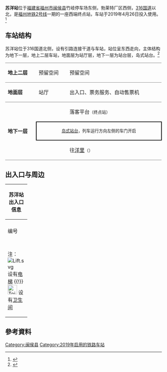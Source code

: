 {{NoteTA|G1=Railway}}
{{Infobox station
| style               = 
| livery              = {{福州地铁颜色|2|s}}
| name                = 苏洋站
| eng_name            = Suyang Station
| symbol_top          = 
| symbol_right        = 
| image               = 201904 Suyang Station.jpg
| caption             = 
| alt                 = 
| address             = [[福建省|福建省]][[福州市|福州市]][[闽侯县|闽侯县]]苏洋村
| coordinates         = {{coord|26.1062805|N|119.1468041|E|display=inline, title|type:railwaystation}}
| operator            = <!--{{rint|fuzhou|metro}}--> [[福州地铁|福州地铁]]
| line                = {{福州地铁线路名|2|full}}
| exits               = 2
| platform            = 1个[[岛式站台|岛式站台]]
| connections         = <!-- 公交站：-->
| structure           = 半地下站
| Interchange         = 
| colour              = 白色
| code                = 
| opening             = 
| opened              = {{Start date|2019|04|26|df=y}}
| closed              =  <!-- {{End date|YYYY|MM|DD|df=y}} -->
| services            = {{Adjacent stations|system=Fuzhou Metro|line1=2|left1=|right1=沙堤}}
| route_map           = 
| first = {{福州地铁线路名|2|short}}：<br /><div style="display:inline-block; text-align: left;">开往{{站|洋里}}：<br />开往{{站|苏洋}}：</div><div style="display:inline-block; text-align: right;">06:30<br />-</div>
| last = {{福州地铁线路名|2|short}}：<br /><div style="display:inline-block; text-align: left;">开往{{站|洋里}}：<br />开往{{站|苏洋}}：</div><div style="display:inline-block; text-align: right;">23:00<br />-</div>
}}

'''苏洋站'''位于[[福建省|福建省]][[福州市|福州市]][[闽侯县|闽侯县]]竹岐停车场东侧，勃莱特厂区西侧，[[316国道|316国道]]以北，是[[福州地铁|福州地铁]][[福州地铁2号线|2号线]]一期的一座西端终点站，车站于2019年4月26日投入使用。<ref>{{Cite web|title=福州地铁2号线正式开通试运营 福州步入地铁换乘时代-中新网视频|url=http://www.chinanews.com/sh/shipin/cns/2019/04-26/news813376.shtml|work=www.chinanews.com|accessdate=2019-04-26}}</ref>

==车站结构==
苏洋站位于316国道北侧，设有引路连接干道与车站，站位呈东西走向，主体结构为地下一层，地上二层车站，地面层为站厅层，地下一层为站台层，岛式站台。<ref>{{cite news |author1=练仁福 |title=福州地铁2号线动工在即 22个站点总工期52个月 |url=http://fz.fjsen.com/2014-03/21/content_13729327_all.htm |accessdate=2019-02-28 |work=东南网}}</ref>
{|cellspacing=0 cellpadding=3
|-
|style="border-top:solid 1px gray;border-bottom:solid 1px gray;" valign=top width=100|'''地上二层'''
|style="border-top:solid 1px gray;border-bottom:solid 1px gray;" valign=top width=100|预留空间
|style="border-top:solid 1px gray;border-bottom:solid 1px gray;" valign=top width=350|预留空间
|-
|style="border-bottom:solid 1px gray;" valign=top|'''地面层'''
|style="border-bottom:solid 1px gray;" valign=top|站厅
|style="border-bottom:solid 1px gray;" valign=top|出入口、票务服务、自动售票机
|-
|style="border-bottom:solid 1px gray;" rowspan=3 valign=top|'''地下一层'''
|{{福州地铁站台编号|L2|1}}
|{{福州地铁线路名|2|long}} 落客平台<small>（终点站）</small>
|-
|style="border-right:solid 2px black;border-left:solid 2px black;border-top:solid 2px black;border-bottom:solid 2px black;" colspan=2|<center><small>[[岛式站台|岛式站台]]，列车运行方向左侧的车门开启</small></center>
|-
|style="border-bottom:solid 1px gray;"|{{福州地铁站台编号|L2|2}}
|style="border-bottom:solid 1px gray;"|{{福州地铁线路名|2|long}} 往[[洋里站_(福州)|洋里]]<small>（{{站|沙堤}}）</small> {{arrow|R}} 
|}


== 出入口与周边 ==
{| class="wikitable" width="56%" |
! colspan="4" |苏洋站出入口信息
|-
| colspan="4" align="center" bgcolor="{{福州地铁颜色|2}}" |
|-
! style="width:40px" | 编号
! style="width:70px" | 设施
! style="width:210px" | 位置
! style="width:210px" | 接驳交通
|-
| align="center" |{{港铁出口|C}}|| ||<center>车站南侧</center>||[[File:Paris_Bus_icon.svg|18px]] 地铁苏洋站
|-
| align="center" |{{港铁出口|D}}||[[File:Toilet_Of_FZM.svg|30x30px]]
|<center>车站南侧</center>||[[File:Paris_Bus_icon.svg|18px]] 地铁苏洋站
|-
| colspan="4" bgcolor="#eeeeee" | 注：[[File:Lift.svg|alt=]] 设有[[电梯|电梯]] {{!}} [[File:Toilet_Of_FZM.svg|30x30px]] 设有[[卫生间|卫生间]]
|}

== 參考資料 ==
{{reflist}}
{{福州地铁2号线}}

[[Category:闽侯县|Category:闽侯县]]
[[Category:2019年启用的铁路车站|Category:2019年启用的铁路车站]]